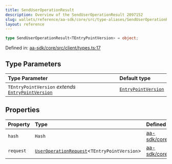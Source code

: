 ```yaml
---
title: SendUserOperationResult
description: Overview of the SendUserOperationResult 2097152
slug: wallets/reference/aa-sdk/core/src/type-aliases/SendUserOperationResult
layout: reference
---
```


```ts
type SendUserOperationResult<TEntryPointVersion> = object;
```

Defined in: [aa-sdk/core/src/client/types.ts:17](https://github.com/alchemyplatform/aa-sdk/blob/923a52171f7246172caf350853843e6680197da9/aa-sdk/core/src/client/types.ts#L17)

## Type Parameters

| Type Parameter                                                              | Default type                                 |
| :-------------------------------------------------------------------------- | :------------------------------------------- |
| `TEntryPointVersion` _extends_ [`EntryPointVersion`](EntryPointVersion.mdx) | [`EntryPointVersion`](EntryPointVersion.mdx) |

## Properties

| Property                     | Type                                                                      | Defined in                                                                                                                                                        |
| :--------------------------- | :------------------------------------------------------------------------ | :---------------------------------------------------------------------------------------------------------------------------------------------------------------- |
| <a id="hash" /> `hash`       | `Hash`                                                                    | [aa-sdk/core/src/client/types.ts:20](https://github.com/alchemyplatform/aa-sdk/blob/923a52171f7246172caf350853843e6680197da9/aa-sdk/core/src/client/types.ts#L20) |
| <a id="request" /> `request` | [`UserOperationRequest`](UserOperationRequest.mdx)\<`TEntryPointVersion`> | [aa-sdk/core/src/client/types.ts:21](https://github.com/alchemyplatform/aa-sdk/blob/923a52171f7246172caf350853843e6680197da9/aa-sdk/core/src/client/types.ts#L21) |
